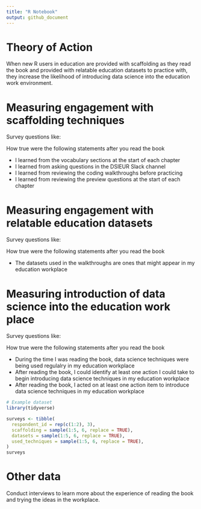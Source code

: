 ```yaml
---
title: "R Notebook"
output: github_document
---
```


# Theory of Action 

When new R users in education are provided with scaffolding as they read the book and provided with relatable education datasets to practice with, they increase the likelihood of introducing data science into the education work environment.

# Measuring engagement with scaffolding techniques 

Survey questions like:

How true were the following statements after you read the book 

 - I learned from the vocabulary sections at the start of each chapter
 - I learned from asking questions in the DSIEUR Slack channel 
 - I learned from reviewing the coding walkthroughs before practicing 
 - I learned from reviewing the preview questions at the start of each chapter 
 
# Measuring engagement with relatable education datasets 

Survey questions like: 

How true were the following statements after you read the book 

 - The datasets used in the walkthroughs are ones that might appear in my education workplace 

# Measuring introduction of data science into the education work place 

Survey questions like: 

How true were the following statements after you read the book 

 - During the time I was reading the book, data science techniques were being used regulalry in my education workplace
 - After reading the book, I could identify at least one action I could take to begin introducing data science techniques in my education workplace 
 - After reading the book, I acted on at least one action item to introduce data science techniques in my education workplace 

```r
# Example dataset
library(tidyverse) 

surveys <- tibble(
  respondent_id = rep(c(1:2), 3), 
  scaffolding = sample(1:5, 6, replace = TRUE), 
  datasets = sample(1:5, 6, replace = TRUE), 
  used_techniques = sample(1:5, 6, replace = TRUE), 
)
surveys
```

# Other data 

Conduct interviews to learn more about the experience of reading the book and trying the ideas in the workplace. 